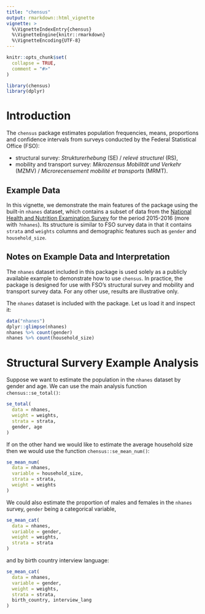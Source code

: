 ```yaml
---
title: "chensus"
output: rmarkdown::html_vignette
vignette: >
  %\VignetteIndexEntry{chensus}
  %\VignetteEngine{knitr::rmarkdown}
  %\VignetteEncoding{UTF-8}
---
```


```r
knitr::opts_chunk$set(
  collapse = TRUE,
  comment = "#>"
)
```


```r
library(chensus)
library(dplyr)
```

# Introduction

The `chensus` package estimates population frequencies, means,
proportions and confidence intervals from surveys conducted by
the Federal Statistical Office (FSO):

-   structural survey: *Strukturerhebung* (SE) / *relevé structurel* (RS),
-   mobility and transport survey: *Mikrozensus Mobilität und Verkehr*
    (MZMV) / *Microrecensement mobilité et transports* (MRMT).

## Example Data

In this vignette, we demonstrate the main features of the package using the built-in `nhanes` dataset, which contains a subset of data from the [National Health and Nutrition Examination Survey](https://wwwn.cdc.gov/Nchs/Nhanes/2015-2016/DEMO_I.htm) for the period 2015-2016 (more with `?nhanes`). Its structure is similar to FSO survey data in that it contains `strata` and `weights` columns and demographic features such as `gender` and `household_size`.

## Notes on Example Data and Interpretation

The `nhanes` dataset included in this package is used solely as a publicly available example to demonstrate how to use `chensus`. In practice, the package is designed for use with FSO's structural survey and mobility and transport survey data. For any other use, results are illustrative only.

The `nhanes` dataset is included with the package. Let us load it and inspect it:
```r
data("nhanes")
dplyr::glimpse(nhanes)
nhanes %>% count(gender)
nhanes %>% count(household_size)
```

# Structural Survery Example Analysis

Suppose we want to estimate the population in the `nhanes` dataset by gender and age. We can use the main analysis function `chensus::se_total()`:

```r
se_total(
  data = nhanes,
  weight = weights,
  strata = strata,
  gender, age
)
```

If on the other hand we would like to estimate the average household size then we would use the function `chensus::se_mean_num()`:

```r
se_mean_num(
  data = nhanes,
  variable = household_size,
  strata = strata,
  weight = weights
)
```

We could also estimate the proportion of males and females in the `nhanes` survey, `gender` being a categorical variable, 

```r
se_mean_cat(
  data = nhanes,
  variable = gender,
  weight = weights,
  strata = strata
)
```
and by birth country interview language:

```r
se_mean_cat(
  data = nhanes,
  variable = gender,
  weight = weights,
  strata = strata,
  birth_country, interview_lang
)
```

